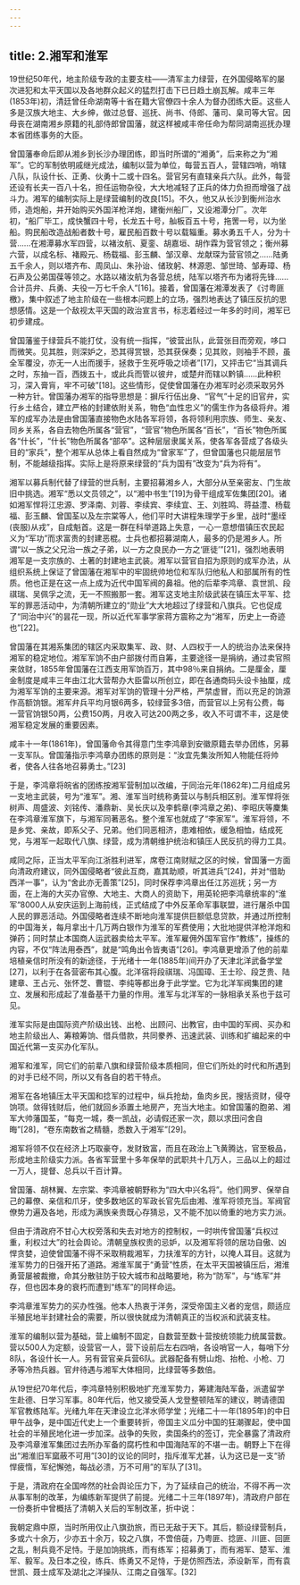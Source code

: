 ```yaml
---
---
---
```

title: 2.湘军和淮军
---




19世纪50年代，地主阶级专政的主要支柱——清军主力绿营，在外国侵略军的屡次进犯和太平天国以及各地群众起义的猛烈打击下已日趋土崩瓦解。咸丰三年(1853年)初，清廷曾任命湖南等十省在籍大官僚四十余人为督办团练大臣。这些人多是汉族大地主、大乡绅，做过总督、巡抚、尚书、侍郎、藩司、臬司等大官。因母丧在湖南湘乡原籍的礼部侍郎曾国藩，就这样被咸丰帝任命为帮同湖南巡抚办理本省团练事务的大臣。

曾国藩奉命后即从湘乡到长沙办理团练，即当时所谓的“湘勇”，后来称之为“湘军”。它的军制依明戚继光成法，编制以营为单位，每营五百人，营辖四哨，哨辖八队，队设什长、正勇、伙勇十二或十四名。营官另有直辖亲兵六队。此外，每营还设有长夫一百八十名，担任运物杂役，大大地减轻了正兵的体力负担而增强了战斗力。湘军的编制实际上是绿营编制的改良[15]。不久，他又从长沙到衡州治水师，造炮船，并开始购买外国洋枪洋炮，建衡州船厂，又设湘潭分厂。次年初，“船厂毕工，成快蟹四十号，长龙五十号，舢板百五十号，拖罟一号，以为坐船。购民船改造战船者数十号，雇民船百数十号以载辎重。募水勇五千人，分为十营……在湘潭募水军四营，以褚汝航、夏銮、胡嘉垣、胡作霖为营官领之；衡州募六营，以成名标、褚殿元、杨载福、彭玉麟、邹汉章、龙献琛为营官领之……陆勇五千余人，则以塔齐布、周凤山、朱孙诒、储玫躬、林源恩、邹世琦、邹寿璋、杨石声及公弟国葆等领之。水路以褚汝航为各营总统，陆军以塔齐布为诸将先锋……合计员弁、兵勇、夫役一万七千余人”[16]。接着，曾国藩在湘潭发表了《讨粤匪檄》，集中叙述了地主阶级在一些根本问题上的立场，强烈地表达了镇压反抗的思想感情。这是一个敌视太平天国的政治宣言书，标志着经过一年多的时间，湘军已初步建成。

曾国藩鉴于绿营兵不能打仗，没有统一指挥，“彼营出队，此营张目而旁观，哆口而微笑。见其胜，则深妒之，恐其得赏银，恐其获保奏；见其败，则袖手不顾，虽全军覆没，亦无一人出而援手，拯救于生死呼吸之顷者”[17]，又抨击它“当其调兵之时，东抽一百，西拨五十，或此兵而管以彼弁，或楚弁而辖以黔镇……此种积习，深入膏肓，牢不可破”[18]。这些情形，促使曾国藩在办湘军时必须采取另外一种方针。曾国藩办湘军的指导思想是：摒斥行伍出身、“官气”十足的旧官弁，实行乡土结合，建立严格的封建依附关系，物色“血性忠义”的儒生作为各级将弁。湘军的成军办法是由曾国藩直接物色水陆各军将领，各将领利用宗族、师生、亲友、同乡关系，各自去物色所属各“营官”，“营官”物色所属各“百长”，“百长”物色所属各“什长”，“什长”物色所属各“部卒”。这种层层隶属关系，使各军各营成了各级头目的“家兵”，整个湘军从总体上看自然成为“曾家军”了，但曾国藩也只能层层节制，不能越级指挥。实际上是将原来绿营的“兵为国有”改变为“兵为将有”。

湘军以募兵制代替了绿营的世兵制，主要招募湘乡人，大部分从至亲密友、门生故旧中挑选。湘军“悉以文员领之”，以“湘中书生”[19]为骨干组成军佐集团[20]。诸如湘军悍将江忠源、罗泽南、刘蓉、李续宾、李续宜、王、刘胜鸣、蒋益澧、杨载福、彭玉麟、曾国荃以及左宗棠等人，他们平时大讲程朱理学于乡里，战时“墨绖(丧服)从戎”，自成魁首。这是一群在科举道路上失意，一心一意想借镇压农民起义为“军功”而求富贵的封建恶棍。士兵也都招募湖南人，最多的仍是湘乡人。所谓“以一族之父兄治一族之子弟，以一方之良民办一方之‘匪徒’”[21]，强烈地表明湘军是一支宗族的、土著的封建地主武装。湘军以营官自招为原则的成军办法，从组织系统上保证了曾国藩在湘军中的牢固统帅地位和军队归他私人和部属所有的性质。他也正是在这一点上成为近代中国军阀的鼻祖。他的后辈李鸿章、袁世凯、段祺瑞、吴佩孚之流，无一不照搬那一套。湘军这支地主阶级武装在镇压太平军、捻军的罪恶活动中，为清朝所建立的“勋业”大大地超过了绿营和八旗兵。它也促成了“同治中兴”的昙花一现，所以近代军事学家蒋方震称之为“湘军，历史上一奇迹也”[22]。

曾国藩在其湘系集团的辖区内采取集军、政、财、人四权于一人的统治办法来保持湘军的稳定地位。湘军军饷不由户部拨付而自筹，主要途径一是捐纳，通过卖官照来敛财，1855年曾国藩在江西支用军饷百万，其中98％来自捐纳。二是厘金，厘金制度是咸丰三年由江北大营帮办大臣雷以所创立，即在各通商码头设卡抽厘，成为湘军军饷的主要来源。湘军对军饷的管理十分严格，严禁虚冒，而以充足的饷源作高额饷银。湘军弁兵平均月银6两多，较绿营多3倍，而营官以上另有公费，每一营官饷银50两，公费150两，月收入可达200两之多，收入不可谓不丰，这是使湘军稳定发展的重要因素。

咸丰十一年(1861年)，曾国藩命令其得意门生李鸿章到安徽原籍去举办团练，另募一支军队。曾国藩指示李鸿章办团练的原则是：“汝宜先集汝所知人物能任将帅者，使各人往各地召募勇士。”[23]

于是，李鸿章将皖省的团练按湘军营制加以改编，于同治元年(1862年)二月组成另一支地主武装，号为“淮军”。湘、淮军当时统称勇营以与制兵相区别。淮军悍将张树声、周盛波、刘铭传、潘鼎新、吴长庆以及李鹤章(李鸿章之弟)、李昭庆等麇集在李鸿章淮军旗下，与湘军同著恶名。整个淮军也就成了“李家军”。淮军将领，不是乡党、亲故，即系父子、兄弟。他们同恶相济，患难相依，缓急相恤，结成死党，与湘军一起取代八旗、绿营，成为清朝维护统治和镇压人民反抗的得力工具。

咸同之际，正当太平军向江浙胜利进军，席卷江南财赋之区的时候，曾国藩一方面向清政府建议，同外国侵略者“彼此互商，嘉其助顺，听其进兵”[24]，并对“借助西洋一事”，认为“舍此亦无善策”[25]，同时保荐李鸿章出任江苏巡抚；另一方面，在上海的大买办官僚、大地主、大商人的资助下，用英轮把李鸿章统率的“淮军”8000人从安庆运到上海前线，正式结成了中外反革命军事联盟，进行屠杀中国人民的罪恶活动。外国侵略者连续不断地向淮军提供巨额低息贷款，并通过所控制的中国海关，每月拿出十几万两白银作为淮军的军费使用；大批地提供洋枪洋炮和弹药；同时禁止本国商人运武器卖给太平军。淮军雇佣外国军官作“教练”，操练的内容，不仅“阵法用泰西”，就是“鸣角出令皆夷语”[26]。李鸿章更增添了他的前辈培植亲信时所没有的新途径，于光绪十一年(1885年)间开办了天津北洋武备学堂[27]，以利于在各营密布其心腹。北洋宿将段祺瑞、冯国璋、王士珍、段芝贵、陆建章、王占元、张怀芝、曹锟、李纯等都出身于此学堂。它为北洋军阀集团的建立、发展和形成起了准备基干力量的作用。淮军与北洋军的一脉相承关系也于兹可见。

淮军实际是由国际资产阶级出钱、出枪、出顾问、出教官，由中国的军阀、买办和地主阶级出人、筹粮筹饷、借兵借款，共同豢养、迅速武装、训练和扩编起来的中国近代第一支买办化军队。

湘军和淮军，同它们的前辈八旗和绿营阶级本质相同，但它们所处的时代和所遇到的对手已经不同，所以又有各自的若干特点。

湘军在各地镇压太平天国和捻军的过程中，纵兵抢劫，鱼肉乡民，搜括资财，侵夺饷项。敛得钱财后，他们就回乡添置土地房产，充当大地主。如曾国藩的胞弟、湘军大帅藩国荃，“每克一城，奏一凯战，必请假还家一次，颇以求田问舍自晦”[28]，“卷东南数省之精髓，悉数入于湘军”[29]。

湘军将领不仅在经济上巧取豪夺，发财致富，而且在政治上飞黄腾达，官至极品，形成地主阶级实力派。各省军营里十多年保举的武职共十几万人，三品以上的超过一万人，提督、总兵以千百计算。

曾国藩、胡林翼、左宗棠、李鸿章被朝野称为“四大中兴名将”。他们网罗、保举自己的幕僚、亲信和爪牙，使多数地区的军政长官先后由湘、淮军将领充当。军阀官僚势力遍及各地，形成为满族亲贵既心存猜忌，又不能不加以倚重的地方实力派。

但由于清政府不甘心大权旁落和失去对地方的控制权，一时哄传曾国藩“兵权过重，利权过大”的社会舆论。清朝皇族权贵的忌妒，以及湘军将领的居功自傲、凶悍贪婪，迫使曾国藩不得不采取稍裁湘军，力扶淮军的方针，以掩人耳目。这就为淮军势力的日强开拓了道路。湘淮军属于“勇营”性质，在太平天国被镇压后，湘淮勇营屡被裁撤，命其分散驻防于较大城市和战略要地，称为“防军”，与“练军”并存，但也因本身的衰朽而遭到“练军”的同样命运。

李鸿章淮军势力的买办性强。他本人热衷于洋务，深受帝国主义者的宠信，颇适应半殖民地半封建社会的需要，所以很快就成为清朝真正的当权派和武装支柱。

淮军的编制以营为基础，营上编制不固定，自数营至数十营按统领能力统属营数。营以500人为定额，设营官一人，营下设前后左右四哨，各设哨官一人，每哨下分8队，各设什长一人。另有营官亲兵营6队。武器配备有劈山炮、抬枪、小枪、刀矛等冷热兵器。官弁待遇与湘军大体相同，比绿营等多数倍。

从19世纪70年代后，李鸿章特别积极地扩充淮军势力，筹建海陆军备，派遣留学生赴德、日学习军事。80年代后，他又接受英人戈登整顿陆军的建议，聘请德国军官教练陆军。光绪九年在天津设立北洋水师学堂；光绪二十一年(1895年)的中日甲午战争，是中国近代史上一个重要转折，帝国主义瓜分中国的狂潮骤起，使中国社会的半殖民地化进一步加深。战争的失败，卖国条约的签订，完全暴露了清政府及李鸿章淮军集团过去所办军备的腐朽性和中国海陆军的不堪一击。朝野上下在得出“湘淮旧军窳蔽不可用”[30]的议论的同时，指斥淮军尤甚，认为这已是一支“骄悍疲惰，军纪懈弛，每战必溃，万不可用”的军队了[31]。

于是，清政府在全国哗然的社会舆论压力下，为了延续自己的统治，不得不再一次从事军制的改革，为编练新军提供了前提。光绪二十三年(1897年)，清政府户部在一份奏折中曾概括了清朝入关后的军制改革，折中说：

我朝定鼎中原，当时所用仅止八旗劲旅，而已无敌于天下。其后，额设绿营制兵，多或六十余万，少亦五十余万，较之八旗，不啻倍蓰，乃粤匪、捻匪、川匪、回匪之乱，制兵竟不足恃。于是加饷挑练，而有练军；招募勇丁，而有湘军、楚军、淮军、毅军。及日本之役，练兵、练勇又不足恃，于是仿照西法，添设新军，而有袁世凯、聂士成军及湖北之洋操队、江南之自强军。[32]